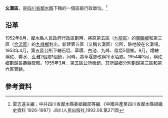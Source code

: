 {{noteTA
|T=zh-hans:幺滩区;zh-hk:幺灘區;zh-tw:幺灘區;
|1=zh-hans:幺滩区;zh-hk:幺灘區;zh-tw:幺灘區;
}}
'''幺灘區'''，是[[四川省|四川省]][[鄰水縣|鄰水縣]]下轄的一個區級行政單位。<ref>雷志遠主編；中共四川省鄰水縣委組織部等編.《中國共產黨四川省鄰水縣組織史資料 1926-1987》.四川人民出版社,1992.08.第271頁</ref>

==沿革==
1952年8月，鄰水縣人民政府行政區劃時，將原第五區（[[九龍區_(鄰水縣)|九龍區]]）的[[御臨鄉|御臨鄉]]和第三區（[[合流區|合流區]]）的[[九峰鄉|九峰鄉]]划出，新建第五區（又稱幺灘區）公所，駐地設在幺灘場。1953年4月，第五區公所下轄石埡、草堰、白池、九峰、風埡5個鄉。9月，增轄稱砣、響水、幺灘2個鄉1個鎮，同時，將草堰鄉改稱冷水埡鄉。1954年3月，稱砣鄉劃歸[[長壽縣|長壽縣]]管轄。1955年3月，第五區公所撤銷。其所屬鄉分別劃歸第三區和第六區管轄。

== 參考資料 ==
{{reflist}}

{{行政區劃小作品}}
{{鄰水縣行政區劃（1952年7月17日至1953年4月24日）}}
{{鄰水縣行政區劃（1953年4月24日至1953年9月4日）}}
{{鄰水縣行政區劃（1953年9月4日至1955年3月5日）}}
{{鄰水縣行政區劃}}